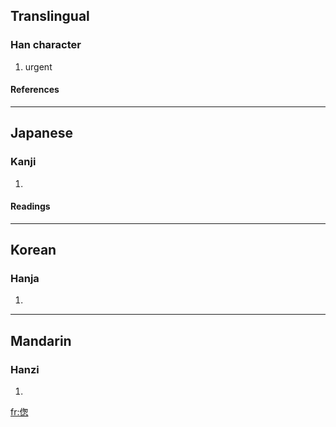 {{see|傯}}

==Translingual==
===Han character===
{{Han char|rad=人|as=09|sn=11|four=|canj=人心大心 (OPKP)}}
# urgent
====References====
{{Han ref|kx=0111.250|dkj=00889|dj=0237.220|hdz=10194.030|uh=506C|ud=20588}}
----
==Japanese==
===Kanji===
{{ja-kanji|grade=|rs=人09}}
# {{defn|Japanese}}
====Readings====
{{ja-readings|on=[[そう]] (sō)|kun=[[くるしむ]] (kurushimu), [[せわしい]] (sewashii), [[あわただしい]] (awatadashii)}}
----
==Korean==
===Hanja===
{{ko-hanja|hangeul=총|rv=chong|mr=ch'ong}}
# {{defn|Korean}}
----
==Mandarin==
===Hanzi===
{{cmn-hanzi|tra=傯|pin=[[zǒng]] (zong3)|wg=tsung<sup>3</sup>}}
# {{defn|Mandarin}}

[[fr:偬]]